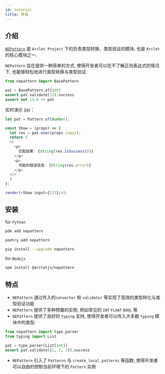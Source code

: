 ```yaml
---
id: tutorial
title: 导语
---
```




## 介绍

[`NEPattern`](https://github.com/ArcletProject/NEPattern) 是 `Arclet Project` 下的负责类型转换、类型验证的模块, 也是 `Arclet` 的核心模块之一.

`NEPattern` 旨在提供一种简单的方式, 使得开发者可以在不了解正则表达式的情况下, 也能够轻松地进行类型转换与类型验证.

```python
from nepattern import BasePattern

pat = BasePattern.of(int)
assert pat.validate(13).success
assert not 13.0 >> pat
```

实时演示 (js)：

```typescript jsx live noInline title="实时演示"
let pat = Pattern.of(Number);

const Show = (props) => {
  let res = pat.exec(props.input);
  return (
  <>
    <p>
      匹配结果: {String(res.isSuccess())}
    </p>
    <p>
      可能的错误信息: {String(res.error)}
    </p>
  </>
  )
};

render(<Show input={123}/>);
```


## 安装
for `Python`

<Tabs>

<TabItem value="pdm" label="pdm">

```bash
pdm add nepattern
```

</TabItem>
<TabItem value="poetry" label="poetry">

```bash
poetry add nepattern
```

</TabItem>
<TabItem value="pip" label="pip">

```bash
pip install --upgrade nepattern
```

</TabItem>

</Tabs>


for `Nodejs`
```bash
npm install @arcletjs/nepattern
```

## 特点

- `NEPattern` 通过传入的`converter` 和 `validator` 等实现了高效的类型转化与类型验证功能
- `NEPattern` 提供了多种预置的实例, 例如常见的 `INT` `FLOAT` `BOOL` 等
- `NEPattern` 提供了良好的 `typing` 支持, 使得开发者可以传入大多数 `typing` 模块中的类型:
```python
from nepattern import type_parser
from typing import List

pat = type_parser(List[int])
assert pat.validate([1, 2, 3]).success
```
- `NEPattern` 引入了 `Patterns` 与 `create_local_patterns` 等函数, 使得开发者可以自由的控制当前环境下的 `Pattern` 实例

